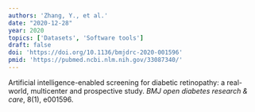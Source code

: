```yaml
---
authors: 'Zhang, Y., et al.'
date: "2020-12-28"
year: 2020
topics: ['Datasets', 'Software tools']
draft: false
doi: 'https://doi.org/10.1136/bmjdrc-2020-001596'
pmid: 'https://pubmed.ncbi.nlm.nih.gov/33087340/'
---
```


Artificial intelligence-enabled screening for diabetic retinopathy: a real-world, multicenter and prospective study.
*BMJ open diabetes research & care*, 8(1), e001596.